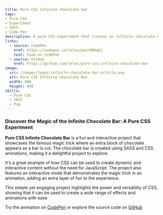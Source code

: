 ```yaml
---
title: Pure CSS Infinite chocolate bar
tags:
- Pure CSS
- Experiment
- SASS
- Code Pen
description: A pure CSS experiment that creates an infinite chocolate bar with a smooth animation effect. The chocolate bar is created using SASS and CSS animations, making it a fun and interactive project to explore.
links:
  - source: CodePen
    href: https://codepen.io/teles/pen/RNdqGj
    text: View on CodePen
  - source: GitHub
    href: https://github.com/teles/pure-css-infinite-chocolate-bar
image:
  src: /images/logos/infinite-chocolate-bar-article.png
  alt: Pure CSS Infinite Chocolate Bar
  width: 800
  height: 400
skills:
  - Pure CSS
  - SASS
  - Pug
---
```


### Discover the Magic of the Infinite Chocolate Bar: A Pure CSS Experiment

**Pure CSS Infinite Chocolate Bar** is a fun and interactive project that showcases the famous magic trick where an extra block of chocolate appears as a bar is cut. The chocolate bar is created using SASS and CSS animations, making it a delightful project to explore.

It's a great example of how CSS can be used to create dynamic and interactive content without the need for JavaScript. The project also features an interactive mode that demonstrates the magic trick in an animation, adding an extra layer of fun to the experience.

This simple yet engaging project highlights the power and versatility of CSS, showing that it can be used to create a wide range of effects and animations with ease.

Try the animation on [CodePen](https://codepen.io/teles/pen/RNdqGj) or explore the source code on [GitHub](https://github.com/teles/pure-css-infinite-chocolate-bar)